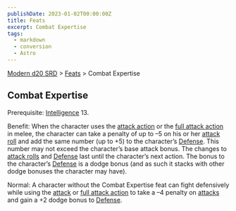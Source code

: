 ```yaml
---
publishDate: 2023-01-02T00:00:00Z
title: Feats
excerpt: Combat Expertise
tags:
  - markdown
  - conversion
  - Astro
---
```


[Modern d20 SRD](/#modernD20) > [Feats](modern-d20-srd-feats-index) > Combat Expertise

## Combat Expertise

Prerequisite: [Intelligence](modern-d20-srd-basics-ability-scores) 13.

Benefit: When the character uses the [attack action](modern-d20-srd-combat-attack-actions) or the [full attack action](modern-d20-srd-combat-full-round-actions) in melee, the character can take a penalty of up to –5 on his or her [attack roll](modern-d20-srd-combat-attack-roll) and add the same number (up to +5) to the character’s [Defense](modern-d20-srd-combat-defense). This number may not exceed the character’s base attack bonus. The changes to [attack rolls](modern-d20-srd-combat-attack-roll) and [Defense](modern-d20-srd-combat-defense) last until the character’s next action. The bonus to the character’s [Defense](modern-d20-srd-combat-defense) is a dodge bonus (and as such it stacks with other dodge bonuses the character may have).

Normal: A character without the Combat Expertise feat can fight defensively while using the [attack](modern-d20-srd-combat-attack-actions) or [full attack action](modern-d20-srd-combat-full-round-actions) to take a –4 penalty on [attacks](modern-d20-srd-combat-attack-roll) and gain a +2 dodge bonus to [Defense](modern-d20-srd-combat-defense).
